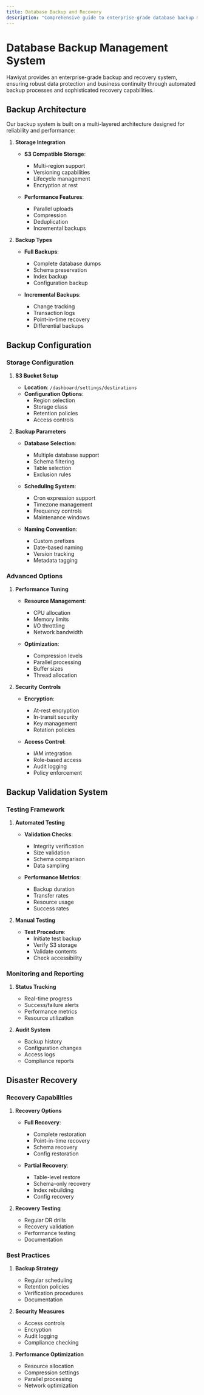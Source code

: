 ```yaml
---
title: Database Backup and Recovery
description: "Comprehensive guide to enterprise-grade database backup management, disaster recovery, and data protection in Hawiyat."
---
```


# Database Backup Management System

Hawiyat provides an enterprise-grade backup and recovery system, ensuring robust data protection and business continuity through automated backup processes and sophisticated recovery capabilities.

## Backup Architecture

Our backup system is built on a multi-layered architecture designed for reliability and performance:

1. **Storage Integration**
   - **S3 Compatible Storage**:
     - Multi-region support
     - Versioning capabilities
     - Lifecycle management
     - Encryption at rest
   
   - **Performance Features**:
     - Parallel uploads
     - Compression
     - Deduplication
     - Incremental backups

2. **Backup Types**
   - **Full Backups**:
     - Complete database dumps
     - Schema preservation
     - Index backup
     - Configuration backup
   
   - **Incremental Backups**:
     - Change tracking
     - Transaction logs
     - Point-in-time recovery
     - Differential backups

## Backup Configuration

### Storage Configuration

1. **S3 Bucket Setup**
   - **Location**: `/dashboard/settings/destinations`
   - **Configuration Options**:
     - Region selection
     - Storage class
     - Retention policies
     - Access controls

2. **Backup Parameters**
   - **Database Selection**:
     - Multiple database support
     - Schema filtering
     - Table selection
     - Exclusion rules
   
   - **Scheduling System**:
     - Cron expression support
     - Timezone management
     - Frequency controls
     - Maintenance windows
   
   - **Naming Convention**:
     - Custom prefixes
     - Date-based naming
     - Version tracking
     - Metadata tagging

### Advanced Options

1. **Performance Tuning**
   - **Resource Management**:
     - CPU allocation
     - Memory limits
     - I/O throttling
     - Network bandwidth
   
   - **Optimization**:
     - Compression levels
     - Parallel processing
     - Buffer sizes
     - Thread allocation

2. **Security Controls**
   - **Encryption**:
     - At-rest encryption
     - In-transit security
     - Key management
     - Rotation policies
   
   - **Access Control**:
     - IAM integration
     - Role-based access
     - Audit logging
     - Policy enforcement

## Backup Validation System

### Testing Framework

1. **Automated Testing**
   - **Validation Checks**:
     - Integrity verification
     - Size validation
     - Schema comparison
     - Data sampling
   
   - **Performance Metrics**:
     - Backup duration
     - Transfer rates
     - Resource usage
     - Success rates

2. **Manual Testing**
   - **Test Procedure**:
     - Initiate test backup
     - Verify S3 storage
     - Validate contents
     - Check accessibility

### Monitoring and Reporting

1. **Status Tracking**
   - Real-time progress
   - Success/failure alerts
   - Performance metrics
   - Resource utilization

2. **Audit System**
   - Backup history
   - Configuration changes
   - Access logs
   - Compliance reports

## Disaster Recovery

### Recovery Capabilities

1. **Recovery Options**
   - **Full Recovery**:
     - Complete restoration
     - Point-in-time recovery
     - Schema recovery
     - Config restoration
   
   - **Partial Recovery**:
     - Table-level restore
     - Schema-only recovery
     - Index rebuilding
     - Config recovery

2. **Recovery Testing**
   - Regular DR drills
   - Recovery validation
   - Performance testing
   - Documentation

### Best Practices

1. **Backup Strategy**
   - Regular scheduling
   - Retention policies
   - Verification procedures
   - Documentation

2. **Security Measures**
   - Access controls
   - Encryption
   - Audit logging
   - Compliance checking

3. **Performance Optimization**
   - Resource allocation
   - Compression settings
   - Parallel processing
   - Network optimization
